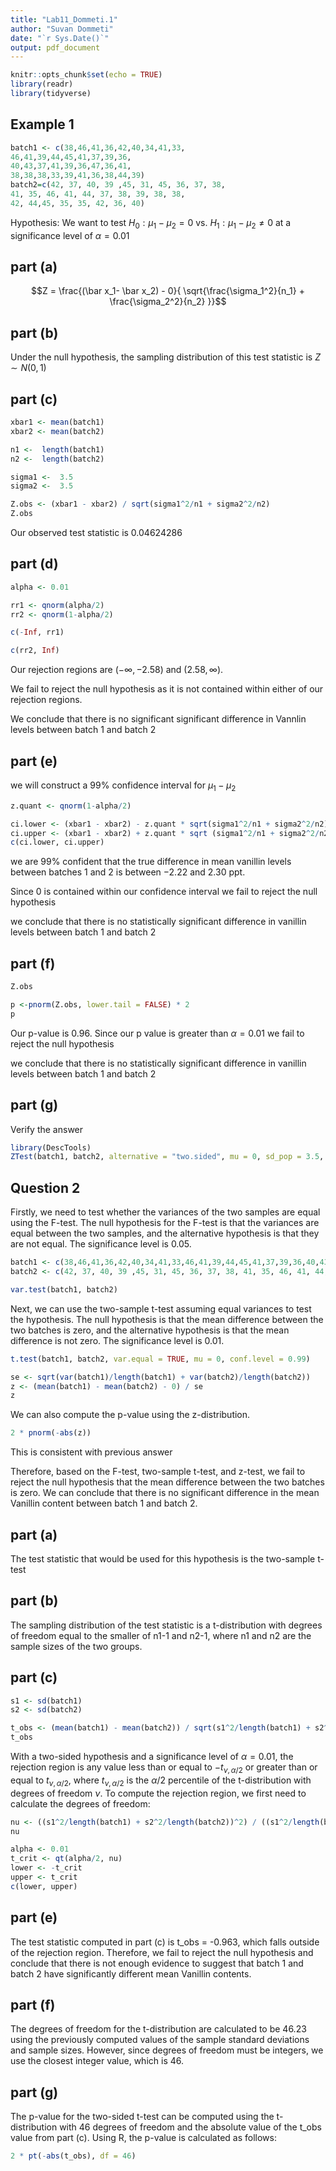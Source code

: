 ```yaml
---
title: "Lab11_Dommeti.1"
author: "Suvan Dommeti"
date: "`r Sys.Date()`"
output: pdf_document
---
```


```r
knitr::opts_chunk$set(echo = TRUE)
library(readr)
library(tidyverse)
```


## Example 1

```r
batch1 <- c(38,46,41,36,42,40,34,41,33,
46,41,39,44,45,41,37,39,36,
40,43,37,41,39,36,47,36,41,
38,38,38,33,39,41,36,38,44,39)
batch2=c(42, 37, 40, 39 ,45, 31, 45, 36, 37, 38,
41, 35, 46, 41, 44, 37, 38, 39, 38, 38,
42, 44,45, 35, 35, 42, 36, 40)
```


Hypothesis: We want to test $H_0: \mu_1 - \mu_2 = 0$ vs. $H_1: \mu_1 - \mu_2 \neq 0$ at a significance level of $\alpha = 0.01$

## part (a)

$$Z = \frac{(\bar x_1- \bar x_2) - 0}{ \sqrt{\frac{\sigma_1^2}{n_1} + \frac{\sigma_2^2}{n_2} }}$$

## part (b)

Under the null hypothesis, the sampling distribution of this test statistic is $Z \sim N(0,1)$

## part (c)

```r
xbar1 <- mean(batch1)
xbar2 <- mean(batch2)

n1 <-  length(batch1)
n2 <-  length(batch2)

sigma1 <-  3.5
sigma2 <-  3.5

Z.obs <- (xbar1 - xbar2) / sqrt(sigma1^2/n1 + sigma2^2/n2)
Z.obs
```
Our observed test statistic is 0.04624286

## part (d)

```r
alpha <- 0.01

rr1 <- qnorm(alpha/2)
rr2 <- qnorm(1-alpha/2)

c(-Inf, rr1)

c(rr2, Inf)
```

Our rejection regions are $(-\infty, -2.58)$ and $(2.58, \infty)$.

We fail to reject the null hypothesis as it is not contained within either of our rejection regions. 

We conclude that there is no significant significant difference in Vannlin levels between batch 1 and batch 2

## part (e)

we will construct a 99% confidence interval for $\mu_1 - \mu_2$

```r
z.quant <- qnorm(1-alpha/2)

ci.lower <- (xbar1 - xbar2) - z.quant * sqrt(sigma1^2/n1 + sigma2^2/n2) 
ci.upper <- (xbar1 - xbar2) + z.quant * sqrt (sigma1^2/n1 + sigma2^2/n2)
c(ci.lower, ci.upper)

```


we are 99% confident that the true difference in mean vanillin levels between batches 1 and 2 is between $-2.22$ and $2.30$ ppt.

Since 0 is contained within our confidence interval we fail to reject the null hypothesis

we conclude that there is no statistically significant difference in vanillin levels between batch 1 and batch 2

## part (f)

```r
Z.obs

p <-pnorm(Z.obs, lower.tail = FALSE) * 2
p
```
Our p-value is $0.96$. Since our p value is greater than $\alpha = 0.01$ we fail to reject the null hypothesis

we conclude that there is no statistically significant difference in vanillin levels between batch 1 and batch 2

## part (g)

Verify the answer
```r
library(DescTools)
ZTest(batch1, batch2, alternative = "two.sided", mu = 0, sd_pop = 3.5, conf.level = 0.99)

```

## Question 2

Firstly, we need to test whether the variances of the two samples are equal using the F-test. The null hypothesis for the F-test is that the variances are equal between the two samples, and the alternative hypothesis is that they are not equal. The significance level is 0.05.

```r

batch1 <- c(38,46,41,36,42,40,34,41,33,46,41,39,44,45,41,37,39,36,40,43,37,41,39,36,47,36,41,38,38,38,33,39,41,36,38,44,39)
batch2 <- c(42, 37, 40, 39 ,45, 31, 45, 36, 37, 38, 41, 35, 46, 41, 44, 37, 38, 39, 38, 38, 42, 44,45, 35, 35, 42, 36, 40)

var.test(batch1, batch2)

```

Next, we can use the two-sample t-test assuming equal variances to test the hypothesis. The null hypothesis is that the mean difference between the two batches is zero, and the alternative hypothesis is that the mean difference is not zero. The significance level is 0.01.

```r
t.test(batch1, batch2, var.equal = TRUE, mu = 0, conf.level = 0.99)
```
```r
se <- sqrt(var(batch1)/length(batch1) + var(batch2)/length(batch2))
z <- (mean(batch1) - mean(batch2) - 0) / se
z

```

We can also compute the p-value using the z-distribution.

```r
2 * pnorm(-abs(z))
```
This is consistent with previous answer

Therefore, based on the F-test, two-sample t-test, and z-test, we fail to reject the null hypothesis that the mean difference between the two batches is zero. We can conclude that there is no significant difference in the mean Vanillin content between batch 1 and batch 2.

## part (a)

The test statistic that would be used for this hypothesis is the two-sample t-test

## part (b)

The sampling distribution of the test statistic is a t-distribution with degrees of freedom equal to the smaller of n1-1 and n2-1, where n1 and n2 are the sample sizes of the two groups.

## part (c)

```r

s1 <- sd(batch1)
s2 <- sd(batch2)

t_obs <- (mean(batch1) - mean(batch2)) / sqrt(s1^2/length(batch1) + s2^2/length(batch2))
t_obs

```
With a two-sided hypothesis and a significance level of $\alpha = 0.01$, the rejection region is any value less than or equal to $-t_{\nu,\alpha/2}$ or greater than or equal to $t_{\nu,\alpha/2}$, where $t_{\nu,\alpha/2}$ is the $\alpha/2$ percentile of the t-distribution with degrees of freedom $\nu$. To compute the rejection region, we first need to calculate the degrees of freedom:

```r
nu <- ((s1^2/length(batch1) + s2^2/length(batch2))^2) / ((s1^2/length(batch1))^2/(length(batch1)-1) + (s2^2/length(batch2))^2/(length(batch2)-1))
nu

```
```r
alpha <- 0.01
t_crit <- qt(alpha/2, nu)
lower <- -t_crit
upper <- t_crit
c(lower, upper)

```
## part (e)
The test statistic computed in part (c) is t_obs = -0.963, which falls outside of the rejection region. Therefore, we fail to reject the null hypothesis and conclude that there is not enough evidence to suggest that batch 1 and batch 2 have significantly different mean Vanillin contents.

## part (f)

The degrees of freedom for the t-distribution are calculated to be 46.23 using the previously computed values of the sample standard deviations and sample sizes. However, since degrees of freedom must be integers, we use the closest integer value, which is 46.

## part (g)

The p-value for the two-sided t-test can be computed using the t-distribution with 46 degrees of freedom and the absolute value of the t_obs value from part (c). Using R, the p-value is calculated as follows:
```r
2 * pt(-abs(t_obs), df = 46)

```


